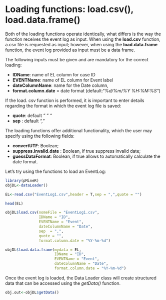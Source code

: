 # Loading functions: load.csv(), load.data.frame()

Both of the loading functions operate identically, what differs is the way the function receives the event log as input.
When using the **load.csv** function, a.csv file is requested as input; however, when using the **load.data.frame** function, the event log provided as input must be a data frame.

The following inputs must be given and are mandatory for the correct loading:

 -	**IDName**: name of EL column for case ID 
 -	**EVENTName**: name of EL column for Event label
 -	**dateColumnName**: name for the Date column, 
 -	**format.column.date** = date format (default:"_%d/%m/%Y %H:%M:%S"_) 

If the load. csv function is performed, it is important to enter details regarding the format in which the event log file is saved:

 -	**quote**: default _" " "_
 -	**sep** : default _","_

The loading functions offer additional functionality, which the user may specify using the following fields:

 -	**convertUTF**: Boolean;
 -	**suppress.invalid.date** : Boolean, if true suppress invalid date;
 -	**guessDataFormat**: Boolean, if true allows to automatically calculate the date format.
 
Let's try using the functions to load an EventLog:
```r
library(pMineR)
objDL<-dataLoader()
```

```r

EL<-read.csv("EventLog1.csv",header = T,sep = ",",quote = "")

head(EL)

```

```r

objDL$load.csv(nomeFile = "EventLog1.csv",
               IDName = "ID",
               EVENTName = "Event",
               dateColumnName = "Date",
               sep  = ",",
               quote = "",
               format.column.date = "%Y-%m-%d")

objDL$load.data.frame(mydata = EL,
                      IDName = "ID",
                      EVENTName = "Event",
                      dateColumnName = "Date",
                      format.column.date = "%Y-%m-%d")
```
 

Once the event log is loaded, the Data Loader class will create structured data that can be accessed using the _getData()_ function.

```r

obj.out<-objDL$getData()
```

